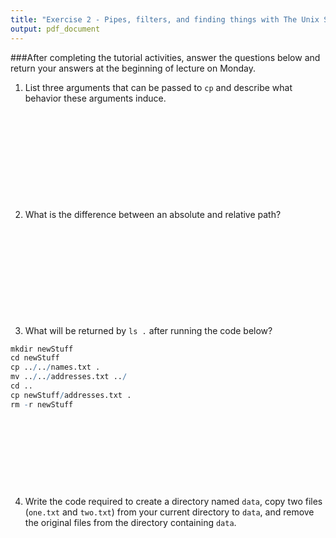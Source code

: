 ```yaml
---
title: "Exercise 2 - Pipes, filters, and finding things with The Unix Shell"
output: pdf_document
---
```


###After completing the tutorial activities, answer the questions below and return your answers at the beginning of lecture on Monday.

1. List three arguments that can be passed to `cp` and describe what behavior these arguments induce.

&nbsp;

&nbsp;

&nbsp;

&nbsp;

&nbsp;

2. What is the difference between an absolute and relative path? 

&nbsp;

&nbsp;

&nbsp;

&nbsp;

&nbsp;

3. What will be returned by `ls .` after running the code below?

```r
mkdir newStuff
cd newStuff
cp ../../names.txt .
mv ../../addresses.txt ../
cd ..
cp newStuff/addresses.txt .
rm -r newStuff
```

&nbsp;

&nbsp;

&nbsp;

&nbsp;

4. Write the code required to create a directory named `data`, copy two files (`one.txt` and `two.txt`) from your current directory to `data`, and remove the original files from the directory containing `data`.

&nbsp;

&nbsp;

&nbsp;

&nbsp;
